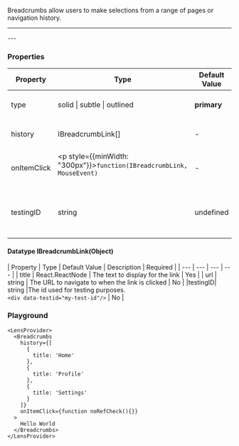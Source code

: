 
Breadcrumbs allow users to make selections from a range of pages or navigation history.

---
<BrowserOnly>
  <LensProvider>
    <Breadcrumbs
      history={[
        {
          title: 'Home'
        },
        {
          title: 'Profile'
        },
        {
          title: 'Settings'
        }
      ]}
    >
    </Breadcrumbs>
  </LensProvider>
</BrowserOnly>
---

### Properties

| Property | Type | Default Value | Description | Required |
|---|---|---|---|---|
|type|solid \| subtle \| outlined|**primary**|The type of the breadcrumb.|No|
|history|IBreadcrumbLink[]|-|The history of the breadcrumb.|Yes|
|onItemClick|<p style={{minWidth: "300px"}}>``function(IBreadcrumbLink, MouseEvent)``</p>|-|The function to call when an item is clicked.|No|
|testingID| string | undefined | The id used for testing purposes.<br/>`<div data-testid="my-test-id"/>` |No|

#### Datatype IBreadcrumbLink(Object)
| Property | Type | Default Value | Description | Required |
| --- | --- | --- | --- |
| title | React.ReactNode | The text to display for the link | Yes |
| url | string | The URL to navigate to when the link is clicked | No |
|testingID| string |The id used for testing purposes.<br/>`<div data-testid="my-test-id"/>` | No |

### Playground

```tsx live
<LensProvider>
  <Breadcrumbs
    history={[
      {
        title: 'Home'
      },
      {
        title: 'Profile'
      },
      {
        title: 'Settings'
      }
    ]}
    onItemClick={function noRefCheck(){}}
  >
    Hello World
  </Breadcrumbs>
</LensProvider>
```